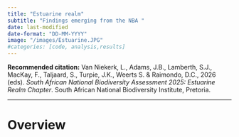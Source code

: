 ```yaml
---
title: "Estuarine realm"
subtitle: "Findings emerging from the NBA "
date: last-modified
date-format: "DD-MM-YYYY"
image: "/images/Estuarine.JPG"  
#categories: [code, analysis,results]
---
```


**Recommended citation:** Van Niekerk, L., Adams, J.B., Lamberth, S.J., MacKay, F., Taljaard, S., Turpie, J.K., Weerts S. & Raimondo, D.C., 2026 (eds). *South African National Biodiversity Assessment 2025: Estuarine Realm Chapter*. South African National Biodiversity Institute, Pretoria.

------------------------------------------------------------------------

# Overview
